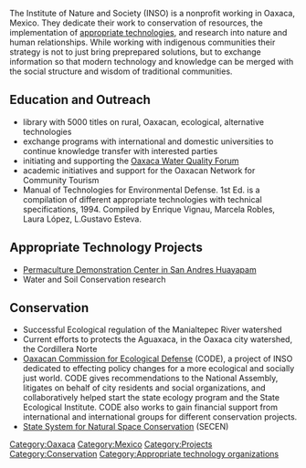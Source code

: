 The Institute of Nature and Society (INSO) is a nonprofit working in Oaxaca, Mexico.  They dedicate their work to conservation of resources, the implementation of [[appropriate technologies]], and research into nature and human relationships.  While working with indigenous communities their strategy is not to just bring preprepared solutions, but to exchange information so that modern technology and knowledge can be merged with the social structure and wisdom of traditional communities.  

==Education and Outreach==
*library with 5000 titles on rural, Oaxacan, ecological, alternative technologies
*exchange programs with international and domestic universities to continue knowledge transfer with interested parties
*initiating and supporting the [[Oaxaca Water Quality Forum]]
*academic initiatives and support for the Oaxacan Network for Community Tourism
*Manual of Technologies for Environmental Defense. 1st Ed. is a compilation of different appropriate technologies with technical specifications, 1994. Compiled by Enrique Vignau, Marcela Robles, Laura López, L.Gustavo Esteva. 

==Appropriate Technology Projects==
*[[Permaculture Demonstration Center in San Andres Huayapam]]
*Water and Soil Conservation research

==Conservation==
*Successful Ecological regulation of the Manialtepec River watershed
*Current efforts to protects the Aguaxaca, in the Oaxaca city watershed, the Cordillera Norte
*[[Oaxacan Commission for Ecological Defense]] (CODE), a project of INSO dedicated to effecting policy changes for a more ecological and socially just world.  CODE gives recommendations to the National Assembly, litigates on behalf of city residents and social organizations, and collaboratively helped start the  state ecology program and the State Ecological Institute. CODE also works to gain financial support from international and international groups for different conservation projects. 
*[[State System for Natural Space Conservation]] (SECEN)

[[Category:Oaxaca]]
[[Category:Mexico]]
[[Category:Projects]]
[[Category:Conservation]]
[[Category:Appropriate technology organizations]]